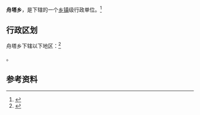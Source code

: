{{中国乡级行政区|64/05/21/200/000}}

'''舟塔乡'''，是{{PRC admin/fullname|64/05/21/200/000|3}}下辖的一个[[乡镇|乡镇]]级行政单位。<ref>{{PRC admin/ref sgc|{{PRC admin/parent|64/05/21/200/000}}}}</ref>

== 行政区划 ==

舟塔乡下辖以下地区：<ref>{{PRC admin/ref sgc|64/05/21/200/000}}</ref>

{{PRC admin/children|64/05/21/200/000}}。

== 参考资料 ==

{{reflist}}

{{行政区划小作品}}
{{PRC admin/navcat|64/05/21/200/000}}